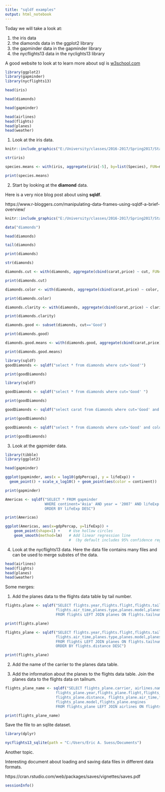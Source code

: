 ```yaml
---
title: "sqldf examples"
output: html_notebook
---
```


Today we will take a look at:

#. the iris data
#. the diamonds data in the ggplot2 library
#. the gapminder data in the gapminder library
#. the nycflights13 data in the nyclights13 library

A good website to look at to learn more about sql is [w3school.com ](https://www.w3schools.com/sql/default.asp)

```r
library(ggplot2)
library(gapminder)
library(nycflights13)
```

```r
head(iris)
```


```r
head(diamonds)
```

```r
head(gapminder)
```


```r
head(airlines)
head(flights)
head(planes)
head(weather)
```

1. Look at the iris data.

```r
knitr::include_graphics("E:/University/classes/2016-2017/Spring2017/Stat6620/sqldf/thUFAY9IC0.jpg")
```

```r
str(iris)

species.means <- with(iris, aggregate(iris[-5], by=list(Species), FUN=mean, na.rm=TRUE))

print(species.means)

```

2. Start by looking at the **diamond** data.

Here is a very nice blog post about using **sqldf**.

https://www.r-bloggers.com/manipulating-data-frames-using-sqldf-a-brief-overview/


```r
knitr::include_graphics("E:/University/classes/2016-2017/Spring2017/Stat6620/sqldf/diamond.png")
```

```r
data("diamonds")

head(diamonds)

tail(diamonds)

```

```r
print(diamonds)

str(diamonds)
```


```r
diamonds.cut <- with(diamonds, aggregate(cbind(carat,price) ~ cut, FUN=mean))

print(diamonds.cut)
```

```r
diamonds.color <- with(diamonds, aggregate(cbind(carat,price) ~ color, FUN=mean))

print(diamonds.color)
```

```r
diamonds.clarity <- with(diamonds, aggregate(cbind(carat,price) ~ clarity, FUN=mean))

print(diamonds.clarity)
```

```r
diamonds.good <- subset(diamonds, cut=='Good')

print(diamonds.good)

diamonds.good.means <- with(diamonds.good, aggregate(cbind(carat,price) ~ color, FUN=mean))

print(diamonds.good.means)

```


```r
library(sqldf)
goodDiamonds <- sqldf("select * from diamonds where cut='Good'")

print(goodDiamonds)
```

```r
library(sqldf)

goodDiamonds <- sqldf("select * from diamonds where cut='Good' ")

print(goodDiamonds)
```

```r

goodDiamonds <- sqldf("select carat from diamonds where cut='Good' and color='E' ")

print(goodDiamonds)
```


```r
goodDiamonds <- sqldf("select * from diamonds where cut='Good' and color='E' ")

print(goodDiamonds)
```

3. Look at the gapmider data.

```r

library(tibble)
library(ggplot2)

head(gapminder)
```

```r
ggplot(gapminder, aes(x = log10(gdpPercap), y = lifeExp)) +
  geom_point() + scale_x_log10() + geom_point(aes(color = continent))
```

```r
print(gapminder)

Americas <- sqldf("SELECT * FROM gapminder 
                  WHERE continent='Asia' AND year = '2007' AND lifeExp > 75 
                  ORDER BY lifeExp DESC")

print(Americas)

ggplot(Americas, aes(x=gdpPercap, y=lifeExp)) +
    geom_point(shape=1) +    # Use hollow circles
    geom_smooth(method=lm)   # Add linear regression line 
                             #  (by default includes 95% confidence region)

```


4. Look at the nycflights13 data.  Here the data file contains many files and can be used to merge substes of the data.

```r
head(airlines)
head(flights)
head(planes)
head(weather)
```

Some merges:

1. Add the planes data to the flights data table by tail number.


```r
flights.plane <- sqldf("SELECT flights.year,flights.flight,flights.tailnum,flights.carrier,flights.distance, 
                       flights.air_time,planes.type,planes.model,planes.engines
                       FROM flights LEFT JOIN planes ON flights.tailnum = planes.tailnum")

print(flights.plane)
```

```r
flights_plane <- sqldf("SELECT flights.year,flights.flight,flights.tailnum,flights.carrier,flights.distance, 
                       flights.air_time,planes.type,planes.model,planes.engines
                       FROM flights LEFT JOIN planes ON flights.tailnum = planes.tailnum 
                       ORDER BY flights.distance DESC")

print(flights_plane)
```


2. Add the name of the carrier to the planes data table.

3. Add the information about the planes to the flights data table.  Join the planes data to the flights data on tailnum.


```r
flights_plane_name <- sqldf("SELECT flights_plane.carrier, airlines.name,
                       flights_plane.year,flights_plane.flight,flights_plane.tailnum,flights_plane.carrier,
                       flights_plane.distance, flights_plane.air_time,flights_plane.type,
                       flights_plane.model,flights_plane.engines
                       FROM flights_plane LEFT JOIN airlines ON flights_plane.carrier = airlines.carrier")

print(flights_plane_name)
```







Save the file to an sqlite dataset.

```r
library(dplyr)

nycflights13_sqlite(path = "C:/Users/Eric A. Suess/Documents")
```


Another topic.

Interesting document about loading and saving data files in different data formats.

https://cran.rstudio.com/web/packages/saves/vignettes/saves.pdf

```r
sessionInfo()
```


